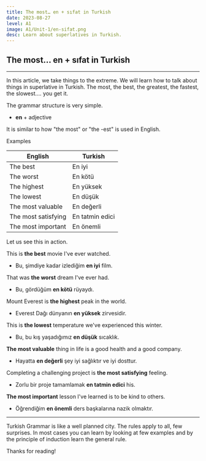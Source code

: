 ```yaml
---
title: The most… en + sıfat in Turkish  
date: 2023-08-27
level: A1
image: A1/Unit-1/en-sifat.png 
desc: Learn about superlatives in Turkish.
---
```


## The most… en + sıfat in Turkish
---

In this article, we take things to the extreme. We will learn how to talk about things in superlative in Turkish. The most, the best, the greatest, the fastest, the slowest…. you get it.

The grammar structure is very simple.

- **en** + adjective

It is similar to how "the most" or "the -est" is used in English.

Examples

| English  | Turkish |
| --- | --- |
| The best | En iyi |
| The worst | En kötü |
| The highest | En yüksek |
| The lowest | En düşük |
| The most valuable | En değerli |
| The most satisfying | En tatmin edici |
| The most important | En önemli |

Let us see this in action.

 This is **the best** movie I've ever watched.

- Bu, şimdiye kadar izlediğim **en iyi** film.

That was **the worst** dream I've ever had.

- Bu, gördüğüm **en kötü** rüyaydı.

Mount Everest is **the highest** peak in the world.

- Everest Dağı dünyanın **en yüksek** zirvesidir.

This is **the lowest** temperature we've experienced this winter.

- Bu, bu kış yaşadığımız **en düşük** sıcaklık.

**The most valuable** thing in life is a good health and a good company.

- Hayatta **en değerli** şey iyi sağlıktır ve iyi dosttur.

Completing a challenging project is **the most satisfying** feeling.

- Zorlu bir proje tamamlamak **en tatmin edici** his.

**The most important** lesson I've learned is to be kind to others.

- Öğrendiğim **en önemli** ders başkalarına nazik olmaktır.

---
Turkish Grammar is like a well planned city. The rules apply to all, few surprises. In most cases you can learn by looking at few examples and by the principle of induction learn the general rule.

Thanks for reading!